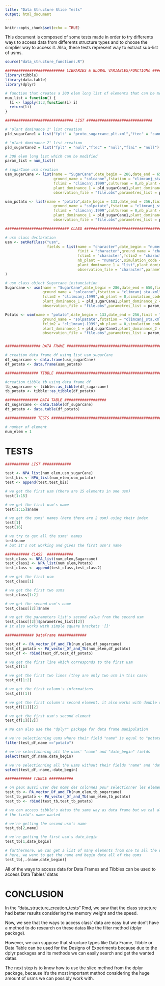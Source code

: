 ```yaml
---
title: "Data Structure Slice Tests"
output: html_document
---
```


```r
knitr::opts_chunk$set(echo = TRUE)
```

This document is composed of some tests made in order to try differents ways to access data from
differents structure types and to choose the simplier way to access it. Also, these tests 
represent way to extract sub-list of usms.

```r
source("data_structure_functions.R")

########################### LIBRARIES & GLOBAL VARIABLES/FUNCTIONs ################################
library(tibble)
library(data.table)
library(dplyr)
```

```r

# function that creates a 300 elem long list of elements that can be modified
num_list = function() {
  li <- lapply(1:3,function(i) i)
  return(li)
}

############################### LIST ##############################

# "plant dominance 1" list creation
pld_sugarCane1 = list("fplt" = "proto_sugarcane_plt.xml","ftec" = "canne_tec.xml","flai" = "null") 

# "plant dominance 2" list creation
pld_sugarCane2 = list("fplt" = "null","ftec" = "null","flai" = "null")     

# 300 elem long list which can be modified
param_list = num_list()                                                                               

# sugarCane usm creation
usm_sugarCane <- list(name = "SugarCane",date_begin = 286,date_end = 650,finit = "canne_ini.xml",
                      ground_name = "solcanne",fstation = "climcanj_sta.xml",fclim1 = "climcanj.1998",
                      fclim2 = "climcanj.1999",culturean = 0,nb_plant = 1,simulation_code = 0,
                      plant_dominance_1 = pld_sugarCane1,plant_dominance_2 = pld_sugarCane2,
                      observation_file = "file.obs",parametres_list = param_list) 

usm_potato <- list(name = "potato",date_begin = 133,date_end = 256,finit = "patate_ini.xml",
                      ground_name = "solpatate",fstation = "climcanj_sta.xml",fclim1 = "climcanj.1998",
                      fclim2 = "climcanj.1999",culturean = 0,nb_plant = 1,simulation_code = 0,
                      plant_dominance_1 = pld_sugarCane1,plant_dominance_2 = pld_sugarCane2,
                      observation_file = "file.obs",parametres_list = param_list) 

############################# CLASS ########################################

# usm class declaration
usm <- setRefClass("usm",
                   fields = list(name = "character",date_begin = "numeric",date_end = "numeric",
                                 finit = "character",ground_name = "character",fstation = "character",
                                 fclim1 = "character",fclim2 = "character",culturean = "numeric",
                                 nb_plant = "numeric",simulation_code = "numeric",
                                 plant_dominance_1 = "list",plant_dominance_2 = "list",
                                 observation_file = "character",parametres_list = "list")
)

# usm class object Sugarcane instanciation
Sugarcane <- usm(name = "SugarCane",date_begin = 286,date_end = 650,finit = "canne_ini.xml",
                 ground_name = "solcanne",fstation = "climcanj_sta.xml",fclim1 = "climcanj.1998",
                 fclim2 = "clilmcanj.1999",nb_plant = 0,simulation_code = 1,
                 plant_dominance_1 = pld_sugarCane1,plant_dominance_2 = pld_sugarCane2,
                 observation_file = "file.obs",parametres_list = param_list)

Potato <- usm(name = "potato",date_begin = 133,date_end = 256,finit = "patate_ini.xml",
                 ground_name = "solpatate",fstation = "climcanj_sta.xml",fclim1 = "climcanj.1998",
                 fclim2 = "clilmcanj.1999",nb_plant = 0,simulation_code = 1,
                 plant_dominance_1 = pld_sugarCane1,plant_dominance_2 = pld_sugarCane2,
                 observation_file = "file.obs",parametres_list = param_list)


################ DATA FRAME ################################################

# creation data frame df using list usm_sugarCane
df_sugarcane <- data.frame(usm_sugarCane)
df_potato <- data.frame(usm_potato)

############### TIBBLE #####################################################

#creation tibble tb using data frame df
tb_sugarcane <- tibble::as_tibble(df_sugarcane)
tb_potato <- tibble::as_tibble(df_potato)

############### DATA TABLE ###################
dt_sugarcane <- data.table(df_sugarcane)
dt_potato <- data.table(df_potato) 

############## TESTS #################################################################

# number of element
num_elem = 1

```

# TESTS 

```r

########### LIST #############

test <- NPA_list(num_elem,usm_sugarCane)
test_bis <- NPA_list(num_elem,usm_potato)
test <- append(test,test_bis)

# we get the first usm (there are 15 elements in one usm)
test[1:15]

# we get the first usm's name
test[1:15]$name

# we get the usms' names (here there are 2 usm) using their index
test[1]
test[16]

# we try to get all the usms' names
test$name
# but it's not working and gives the first usm's name

```


``` r

########### CLASS  ############
test_class <- NPA_list(num_elem,Sugarcane)
test_class2 <- NPA_list(num_elem,Potato)
test_class <- append(test_class,test_class2)

# we get the first usm
test_class[1]

# we get the first two usms
test_class[1:2]

# we get the second usm's name
test_class[[2]]$name

# we get the parameters list's second value from the second usm
test_class[[2]]$parametres_list[[2]]
# it also works with simple square brackets '[]'

```


```r

############# DataFrame #############

test_df <- PA_vector_Df_and_Tb(num_elem,df_sugarcane)
test_df_potato <- PA_vector_Df_and_Tb(num_elem,df_potato)
test_df <- rbind(test_df,test_df_potato)

# we get the first line which corresponds to the first usm
test_df[1]

# we get the first two lines (they are only two usm in this case)
test_df[1:2]

# we get the first column's informations
test_df[[1]]

# we get the first column's second element, it also works with double square brackets '[[]]'
test_df[[1]][2]

# we get the first usm's second element
test_df[1][[2]]

# We can also use the "dplyr" package for data frame manipulation

# we're selectionning usms where their field "name" is equal to "potato"
filter(test_df,name =="potato")

# we're selectionning all the usms' "name" and "date_begin" fields
select(test_df,name,date_begin)

# we're selectionning all the usms without their fields "name" and "date_begin"
select(test_df,-name,-date_begin)

```

```r

############ TIBBLE ###########

# on peux aussi user des noms des colonnes pour selectionner les elements voulus
test_tb <- PA_vector_Df_and_Tb(num_elem,tb_sugarcane)
test_tb_potato <- PA_vector_Df_and_Tb(num_elem,tb_potato)
test_tb <- rbind(test_tb,test_tb_potato)

# we can access tibble's datas the same way as data frame but we cal also access its by using 
# the field's name wanted

# we're getting the second usm's name
test_tb[2,name]

# we're getting the first usm's date_begin
test_tb[1,date_begin]

# furthermore, we can get a list of many elements from one to all the usms
# here, we want to get the name and begin date all of the usms
test_tb[,.(name,date_begin)]

```

All of the ways to access data for Data Frames and Tibbles can be used to access Data Tables' datas

# CONCLUSION

In the "data_structure_creation_tests" Rmd, we saw that the class structure had better results 
considering the memory weight and the speed.

Now, we see that the ways to access class' data are easy but we don't have a method to do research
on these datas like the filter method (dplyr package).

However, we can suppose that structure types like Data Frame, Tibble or Data Table can be used for
the Designs of Experiments because due to the dplyr packages and its methods we can easily search 
and get the wanted datas.

The next step is to know how to use the slice method from the dplyr package, because it's the most
important method considering the huge amount of usms we can possibly work with.
